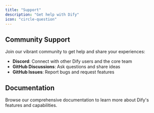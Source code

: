 ```yaml
---
title: "Support"
description: "Get help with Dify"
icon: "circle-question"
---
```


## Community Support

Join our vibrant community to get help and share your experiences:

- **Discord**: Connect with other Dify users and the core team
- **GitHub Discussions**: Ask questions and share ideas
- **GitHub Issues**: Report bugs and request features

## Documentation

Browse our comprehensive documentation to learn more about Dify's features and capabilities.
